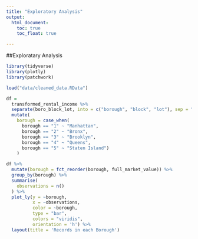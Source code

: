 ```yaml
---
title: "Exploratory Analysis"
output: 
  html_document:
    toc: true
    toc_float: true

---
```


##Exploratary Analysis


```r
library(tidyverse)
library(plotly)
library(patchwork)

load("data/cleaned_data.RData")
```

```r
df = 
  transformed_rental_income %>% 
  separate(boro_block_lot, into = c("borough", "block", "lot"), sep = "-") %>% 
  mutate(
    borough = case_when(
      borough == "1" ~ "Manhattan",
      borough == "2" ~ "Bronx",
      borough == "3" ~ "Brooklyn",
      borough == "4" ~ "Queens",
      borough == "5" ~ "Staten Island")
    )
```


```r
df %>% 
  mutate(borough = fct_reorder(borough, full_market_value)) %>% 
  group_by(borough) %>%
  summarise(
    observations = n()
  ) %>%
  plot_ly(y = ~borough, 
          x = ~observations, 
          color = ~borough, 
          type = "bar", 
          colors = "viridis",
          orientation = 'h') %>%
  layout(title = 'Records in each Borough')
```


